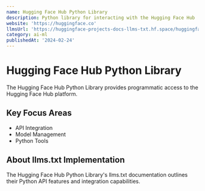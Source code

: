 ```yaml
---
name: Hugging Face Hub Python Library
description: Python library for interacting with the Hugging Face Hub
website: 'https://huggingface.co'
llmsUrl: 'https://huggingface-projects-docs-llms-txt.hf.space/huggingface_hub/llms.txt'
category: ai-ml
publishedAt: '2024-02-24'
---
```


# Hugging Face Hub Python Library

The Hugging Face Hub Python Library provides programmatic access to the Hugging Face Hub platform.

## Key Focus Areas

- API Integration
- Model Management
- Python Tools

## About llms.txt Implementation

The Hugging Face Hub Python Library's llms.txt documentation outlines their Python API features and integration capabilities.
